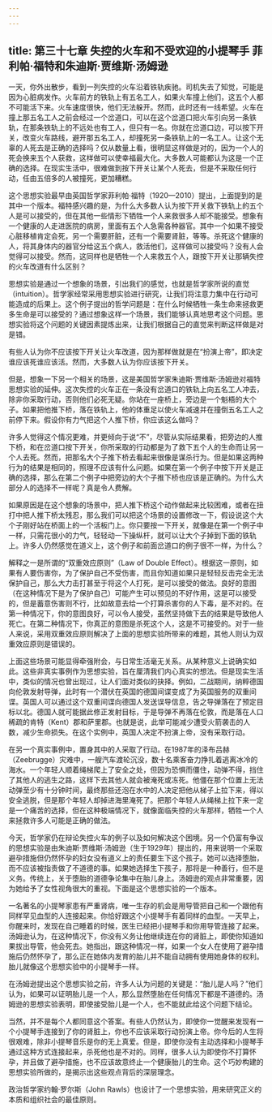 ```yaml
---
---
---
```

title: 第三十七章 失控的火车和不受欢迎的小提琴手 菲利帕·福特和朱迪斯·贾维斯·汤姆逊
---




一天，你外出散步，看到一列失控的火车沿着铁轨疾驰。司机失去了知觉，可能是因为心脏病发作。火车前方的铁轨上有五名工人，如果火车撞上他们，这五个人都不可能活下来。火车速度很快，他们无法躲开。然而，此时还有一线希望。火车在撞上那五名工人之前会经过一个岔道口，可以在这个岔道口把火车引向另一条铁轨，在那条铁轨上的不远处也有工人，但只有一名。你就在岔道口边，可以按下开关，改变火车路线，避开那五名工人，却撞死另一条铁轨上的一名工人。让这个无辜的人死去是正确的选择吗？仅从数量上看，很明显这样做是对的，因为一个人的死会换来五个人获救，这样做可以使幸福最大化。大多数人可能都认为这是一个正确的选择。在现实生活中，很难做到按下开关让某个人死去，但是不采取任何行动，任由五倍多的人被撞死，更加糟糕。

这个思想实验最早由英国哲学家菲利帕·福特（1920—2010）提出，上面提到的是其中一个版本。福特感兴趣的是，为什么大多数人认为按下开关救下铁轨上的五个人是可以接受的，但在其他一些情形下牺牲一个人来救很多人却不能接受。想象有一个健康的人走进医院的病房，里面有五个人急需各种器官。其中一个如果不接受心脏移植肯定会死，另一个需要肝脏，还有一个需要肾脏，等等。杀死这个健康的人，将其身体内的器官分给这五个病人，救活他们，这样做可以接受吗？没有人会觉得可以接受。然而，这同样也是牺牲一个人来救五个人，跟按下开关让那辆失控的火车改道有什么区别？

思想实验是通过一个想象的场景，引出我们的感觉，也就是哲学家所说的直觉（intuition）。哲学家经常采用思想实验进行研究，让我们将注意力集中在行动可能造成的后果上。这个例子提出的哲学问题是：在什么时候牺牲一条生命来拯救更多生命是可以接受的？通过想象这样一个场景，我们能够认真地思考这个问题。思想实验将这个问题的关键因素提炼出来，让我们根据自己的直觉来判断这样做是对是错。

有些人认为你不应该按下开关让火车改道，因为那样做就是在“扮演上帝”，即决定谁应该死谁应该活。然而，大多数人认为你应该按下开关。

但是，想象一下另一个相关的场景，这是美国哲学家朱迪斯·贾维斯·汤姆逊对福特思想实验的延伸。这次失控的火车正在一条没有岔道口的铁轨上向五名工人冲去，除非你采取行动，否则他们必死无疑。你站在一座桥上，旁边是一个魁梧的大个子。如果把他推下桥，落在铁轨上，他的体重足以使火车减速并在撞倒五名工人之前停下来。假设你有力气把这个人推下桥，你应该这么做吗？

许多人觉得这个情况更难，并更倾向于说“不”，尽管从实际结果看，把旁边的人推下桥，和在岔道口按下开关，你所采取的行动都是为了救下五个人的生命而让另一个人去死。然而，把那名大个子推下桥去看起来很像是谋杀行为。但是如果这两种行为的结果是相同的，照理不应该有什么问题。如果在第一个例子中按下开关是正确的选择，那么在第二个例子中把旁边的大个子推下桥也应该是正确的。为什么大部分人的选择不一样呢？真是令人费解。

如果原因是在这个想象的场景中，把人推下桥这个动作做起来比较困难，或者在扭打中把人推下桥太残忍，那么我们可以把这个场景的设置修改一下，假设说这个大个子刚好站在桥面上的一个活板门上。你只要按一下开关，就像是在第一个例子中一样，只需花很小的力气，轻轻动一下操纵杆，就可以让大个子掉到下面的铁轨上。许多人仍然感觉在道义上，这个例子和前面岔道口的例子很不一样，为什么？

解释之一是所谓的“双重效应原则”（Law of Double Effect）。根据这一原则，如果有人要伤害你，为了保护自己不受伤害，而且你知道如果只是轻轻反击完全无法保护自己，那么大力击打甚至于将这个人打死，是可以接受的做法。良好的意图（在这种情况下是为了保护自己）可能产生可以预见的不好作用，这是可以接受的，但是蓄意伤害则不行，比如故意去给一个打算杀害你的人下毒，是不对的。在第一种情况下，你的意图良好，可以令人接受，虽然坚持做下去的结果是导致他人死亡。在第二种情况下，你真正的意图是杀死这个人，这是不可接受的。对于一些人来说，采用双重效应原则解决了上面的思想实验所带来的难题，其他人则认为双重效应原则是错误的。

上面这些场景可能显得牵强附会，与日常生活毫无关系。从某种意义上说确实如此。这些非真实事例作为思想实验，旨在厘清我们内心真实的想法。但是现实生活中，类似的情况也曾出现过，让人们面对类似的抉择。例如，二战期间，纳粹德国向伦敦发射导弹，此时有一个潜伏在英国的德国间谍变成了为英国服务的双重间谍。英国人可以通过这个双重间谍向德国人发送误导信息，告之导弹落在了预定目标以北。德国人就可能据此修正发射目标，于是导弹不再落在伦敦，而是落在人口稀疏的肯特（Kent）郡和萨里郡。也就是说，此举可能减少遭受火箭袭击的人数，减少生命损失。在这个实例中，英国人决定不扮演上帝，没有采取行动。

在另一个真实事例中，置身其中的人采取了行动。在1987年的泽布吕赫（Zeebrugge）灾难中，一艘汽车渡轮沉没，数十名乘客奋力挣扎着逃离冰冷的海水。一个年轻人顺着绳梯爬上了安全之处，但因为恐惧而僵住，动弹不得，挡住了其他人的逃生之路，这样下去其他人就会被淹死或冻死。他僵在那个位置上无法动弹至少有十分钟时间，最终那些还泡在水中的人决定把他从梯子上拉下来，得以安全逃脱，但是那个年轻人却掉进海里淹死了。把那个年轻人从绳梯上拉下来一定是一个痛苦的选择，但在这种极端情况下，就像面临失控的火车那样，牺牲一个人来拯救许多人可能是正确的做法。

今天，哲学家仍在辩论失控火车的例子以及如何解决这个困境。另一个仍富有争议的思想实验是由朱迪斯·贾维斯·汤姆逊（生于1929年）提出的，用来说明一个采取避孕措施但仍然怀孕的妇女没有道义上的责任要生下这个孩子。她可以选择堕胎，而不应该被指责做了不道德的事。如果她选择生下孩子，那将是一种善行，但不是义务。传统上，关于堕胎的道德争论集中在胎儿身上。汤姆逊的观点非常重要，因为她给予了女性视角很大的重视。下面是这个思想实验的一个版本。

一名著名的小提琴家患有严重肾病，唯一生存的机会是用导管把自己和一个跟他有同样罕见血型的人连接起来。你恰好跟这个小提琴手有着同样的血型。一天早上，你醒来时，发现在自己睡着的时候，医生已经把小提琴手和你用导管连接了起来。汤姆逊认为，在这种情况下，你没有义务让他继续连在你的肾脏上，即使你知道如果拔出导管，他会死去。她指出，跟这种情况一样，如果一个女人在使用了避孕措施后仍然怀孕了，那么正在她体内发育的胎儿并不能自动拥有使用她身体的权利。胎儿就像这个思想实验中的小提琴手一样。

在汤姆逊提出这个思想实验之前，许多人认为问题的关键是：“胎儿是人吗？”他们认为，如果可以证明胎儿是一个人，那么显然堕胎在任何情况下都是不道德的。汤姆逊的思想实验表明，即使接受胎儿是一个人，也不能就此给这个问题下结论。

当然，并不是每个人都同意这个答案。有些人仍然认为，即使你一觉醒来发现有一个小提琴手连接到了你的肾脏上，你也不应该采取行动扮演上帝。你今后的人生将很艰难，除非小提琴音乐是你的无上真爱。但是，即使你没有主动选择和小提琴手通过这种方式连接起来，杀死他也是不对的。同样，很多人认为即使你不打算怀孕，并且做了避孕措施，也不应该故意终止一个健康胎儿的生命。这个巧妙构建的思想实验所做的，是揭示出这些观点背后的深层理念。

政治哲学家约翰·罗尔斯（John Rawls）也设计了一个思想实验，用来研究正义的本质和组织社会的最佳原则。